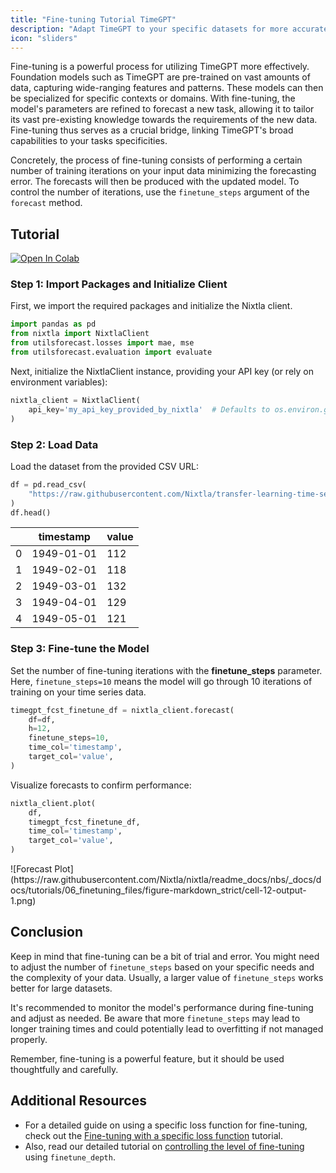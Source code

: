 ```yaml
---
title: "Fine-tuning Tutorial TimeGPT"
description: "Adapt TimeGPT to your specific datasets for more accurate forecasts"
icon: "sliders"
---
```


Fine-tuning is a powerful process for utilizing TimeGPT more effectively.
Foundation models such as TimeGPT are pre-trained on vast amounts of data,
capturing wide-ranging features and patterns. These models can then be
specialized for specific contexts or domains. With fine-tuning, the model's
parameters are refined to forecast a new task, allowing it to tailor its vast
pre-existing knowledge towards the requirements of the new data. Fine-tuning
thus serves as a crucial bridge, linking TimeGPT's broad capabilities to your
tasks specificities.

Concretely, the process of fine-tuning consists of performing a certain number
of training iterations on your input data minimizing the forecasting error.
The forecasts will then be produced with the updated model. To control the
number of iterations, use the `finetune_steps` argument of the `forecast` method.

## Tutorial

[![Open In Colab](https://colab.research.google.com/assets/colab-badge.svg)](https://colab.research.google.com/github/Nixtla/nixtla/blob/main/nbs/docs/tutorials/06_finetuning.ipynb)

### Step 1: Import Packages and Initialize Client

First, we import the required packages and initialize the Nixtla client.

```python
import pandas as pd
from nixtla import NixtlaClient
from utilsforecast.losses import mae, mse
from utilsforecast.evaluation import evaluate
```

Next, initialize the NixtlaClient instance, providing your API key (or rely on
environment variables):

```python initialize-client
nixtla_client = NixtlaClient(
    api_key='my_api_key_provided_by_nixtla'  # Defaults to os.environ.get("NIXTLA_API_KEY")
)
```

### Step 2: Load Data

Load the dataset from the provided CSV URL:

```python load-data
df = pd.read_csv(
    "https://raw.githubusercontent.com/Nixtla/transfer-learning-time-series/main/datasets/air_passengers.csv"
)
df.head()
```

|       | timestamp    | value   |
| ----- | ------------ | ------- |
| 0     | 1949-01-01   | 112     |
| 1     | 1949-02-01   | 118     |
| 2     | 1949-03-01   | 132     |
| 3     | 1949-04-01   | 129     |
| 4     | 1949-05-01   | 121     |


### Step 3: Fine-tune the Model

Set the number of fine-tuning iterations with the **finetune_steps** parameter.
Here, `finetune_steps=10` means the model will go through 10 iterations of
training on your time series data.

```python
timegpt_fcst_finetune_df = nixtla_client.forecast(
    df=df,
    h=12,
    finetune_steps=10,
    time_col='timestamp',
    target_col='value',
)
```

Visualize forecasts to confirm performance:

```python
nixtla_client.plot(
    df,
    timegpt_fcst_finetune_df,
    time_col='timestamp',
    target_col='value',
)
```

<Frame>
  ![Forecast Plot](https://raw.githubusercontent.com/Nixtla/nixtla/readme_docs/nbs/_docs/docs/tutorials/06_finetuning_files/figure-markdown_strict/cell-12-output-1.png)
</Frame>

## Conclusion

Keep in mind that fine-tuning can be a bit of trial and error. You might need to
adjust the number of `finetune_steps` based on your specific needs and the
complexity of your data. Usually, a larger value of `finetune_steps` works
better for large datasets.

It's recommended to monitor the model's performance during fine-tuning and
adjust as needed. Be aware that more `finetune_steps` may lead to longer
training times and could potentially lead to overfitting if not managed properly.

Remember, fine-tuning is a powerful feature, but it should be used thoughtfully
and carefully.

## Additional Resources

- For a detailed guide on using a specific loss function for fine-tuning, check out the
[Fine-tuning with a specific loss function](/forecasting/fine-tuning/custom_loss)
tutorial.
- Also, read our detailed tutorial on [controlling the level of fine-tuning](/forecasting/fine-tuning/depth)
using `finetune_depth`.